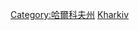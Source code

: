 {{Commons category|History of Kharkiv Oblast}}
[[Category:哈爾科夫州|Category:哈爾科夫州]]
[[Category:烏克蘭各州歷史|Kharkiv]]